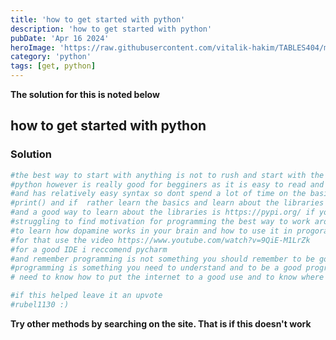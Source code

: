 ```yaml
---
title: 'how to get started with python'
description: 'how to get started with python'
pubDate: 'Apr 16 2024'
heroImage: 'https://raw.githubusercontent.com/vitalik-hakim/TABLES404/main/error_b/python.jpg'
category: 'python'
tags: [get, python]
---
```


**The solution for this is noted below**

## how to get started with python

### Solution

```python
#the best way to start with anything is not to rush and start with the basics
#python however is really good for begginers as it is easy to read and understaned
#and has relatively easy syntax so dont spend a lot of time on the basics like
#print() and if  rather learn the basics and learn about the libraries
#and a good way to learn about the libraries is https://pypi.org/ if you are also
#struggling to find motivation for programming the best way to work around it is
#to learn how dopamine works in your brain and how to use it in progoramming
#for that use the video https://www.youtube.com/watch?v=9QiE-M1LrZk
#for a good IDE i reccomend pycharm
#and remember programming is not something you should remember to be good
#programming is something you need to understand and to be a good programmer you
# need to know how to put the internet to a good use and to know where to search

#if this helped leave it an upvote
#rubel1130 :)
```

**Try other methods by searching on the site. That is if this doesn't work**
